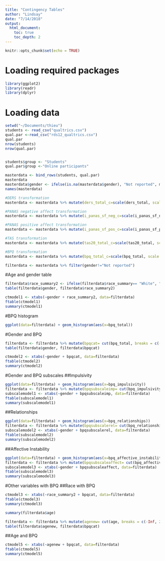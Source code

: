 ```yaml
---
title: "Contingency Tables"
author: "Lindsay"
date: "7/14/2018"
output:
  html_document:
    toc: true
    toc_depth: 2 
---
```



```r
knitr::opts_chunk$set(echo = TRUE)
```

# Loading required packages
```r
library(ggplot2)
library(readr)
library(dplyr)
```

# Loading data
```r

setwd("~/Documents/thieu")
students <- read_csv("qualtrics.csv")
qual.par <-read_csv("rds12_qualtrics.csv")
qual.par
nrow(students)
nrow(qual.par)


students$group <- "Students"
qual.par$group <-"Online participants"
```

```r
masterdata <- bind_rows(students, qual.par)
masterdata
masterdata$gender <- ifelse(is.na(masterdata$gender), "Not reported", masterdata$gender)
names(masterdata)

#DERS transformation
masterdata <- masterdata %>% mutate(ders_total_c=scale(ders_total, scale = FALSE), ders_total_z=scale(ders_total)) %>% group_by(group, gender) %>% mutate(ders_total_cbylevel=scale(ders_total, scale = FALSE), ders_total_zbylevel=scale(ders_total))

#PANAS negative affect transformation
masterdata <- masterdata %>% mutate(i_panas_sf_neg_c=scale(i_panas_sf_neg, scale = FALSE), i_panas_sf_neg_z=scale(i_panas_sf_neg)) %>% group_by(group, gender) %>% mutate(i_panas_sf_neg_cbylevel=scale(i_panas_sf_neg, scale = FALSE), i_panas_sf_neg_zbylevel=scale(i_panas_sf_neg))

#PANAS positive affect transformation
masterdata <- masterdata %>% mutate(i_panas_sf_pos_c=scale(i_panas_sf_pos, scale = FALSE), i_panas_sf_pos_z=scale(i_panas_sf_pos)) %>% group_by(group, gender) %>% mutate(i_panas_sf_pos_cbylevel=scale(i_panas_sf_pos, scale = FALSE), i_panas_sf_pos_zbylevel=scale(i_panas_sf_pos))

#TAS transformation
masterdata <- masterdata %>% mutate(tas20_total_c=scale(tas20_total, scale = FALSE), tas20_total_z=scale(tas20_total)) %>% group_by(group, gender) %>% mutate(tas20_total_cbylevel=scale(tas20_total, scale = FALSE), tas20_total_zbylevel=scale(tas20_total))

#BPQ transformation
masterdata <- masterdata %>% mutate(bpq_total_c=scale(bpq_total, scale = FALSE), bpq_total_z=scale(bpq_total)) %>% group_by(group, gender) %>% mutate(bpq_total_cbylevel=scale(bpq_total, scale = FALSE), bpq_total_zbylevel=scale(bpq_total))

```


```r

filterdata <- masterdata %>% filter(gender!="Not reported")
```

#Age and gender table
```r
filterdata$race_summary2 <- ifelse(filterdata$race_summary== "White", "White", "Not White")
table(filterdata$gender, filterdata$race_summary2)
```
```r
ctmodel1 <- xtabs(~gender + race_summary2, data=filterdata)
ftable(ctmodel1)
summary(ctmodel1)
```

#BPQ histogram
```r
ggplot(data=filterdata) + geom_histogram(aes(x=bpq_total))
```

#Gender and BPQ 
```r
filterdata <- filterdata %>% mutate(bpqcat= cut(bpq_total, breaks = c(-Inf, 40, Inf), labels = c("low", "high")))
table(filterdata$gender, filterdata$bpqcat)
```
```r
ctmodel2 <- xtabs(~gender + bpqcat, data=filterdata)
ftable(ctmodel2)
summary(ctmodel2)
```


#Gender and BPQ subscales
##Impulsivity
```r
ggplot(data=filterdata) + geom_histogram(aes(x=bpq_impulsivity))
filterdata <- filterdata %>% mutate(bpqsubscaleimp= cut(bpq_impulsivity, breaks = c(-Inf, 3, Inf), labels = c("low", "high")))
subscalemodel1 <- xtabs(~gender + bpqsubscaleimp, data=filterdata)
ftable(subscalemodel1)
summary(subscalemodel1)


```

##Relationships
```r
ggplot(data=filterdata) + geom_histogram(aes(x=bpq_relationships))
filterdata <- filterdata %>% mutate(bpqsubscalerel= cut(bpq_relationships, breaks = c(-Inf, 3, Inf), labels = c("low", "high")))
subscalemodel2 <- xtabs(~gender + bpqsubscalerel, data=filterdata)
ftable(subscalemodel2)
summary(subscalemodel2)
```
##Affective Instability
```r
ggplot(data=filterdata) + geom_histogram(aes(x=bpq_affective_instability))
filterdata <- filterdata %>% mutate(bpqsubscaleaffect= cut(bpq_affective_instability, breaks = c(-Inf, 5, Inf), labels = c("low", "high")))
subscalemodel3 <- xtabs(~gender + bpqsubscaleaffect, data=filterdata)
ftable(subscalemodel3)
summary(subscalemodel3)
```



#Other variables with BPQ
##Race with BPQ
```r
ctmodel3 <- xtabs(~race_summary2 + bpqcat, data=filterdata)
ftable(ctmodel3)
summary(ctmodel3)
```

```r
summary(filterdata$age)
```

```r
filterdata <- filterdata %>% mutate(agenew= cut(age, breaks = c(-Inf, 25, Inf), labels = c("below 25", "over 25")))
table(filterdata$agenew, filterdata$bpqcat)
```
##Age and BPQ
```r
ctmodel5 <- xtabs(~agenew + bpqcat, data=filterdata)
ftable(ctmodel5)
summary(ctmodel5)
```


 
 
 
